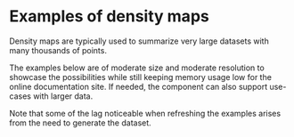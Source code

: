 
<Meta of={DensityStories} />

# Examples of density maps

Density maps are typically used to summarize very large datasets with many thousands of points.

The examples below are of moderate size and moderate resolution to showcase the possibilities
while still keeping memory usage low for the online documentation site.
If needed, the component can also support use-cases with larger data.

Note that some of the lag noticeable when refreshing the examples arises from the need to generate the dataset.

&nbsp;

<Story of={DensityStories.Circles} />

<Story of={DensityStories.Gradients} />
